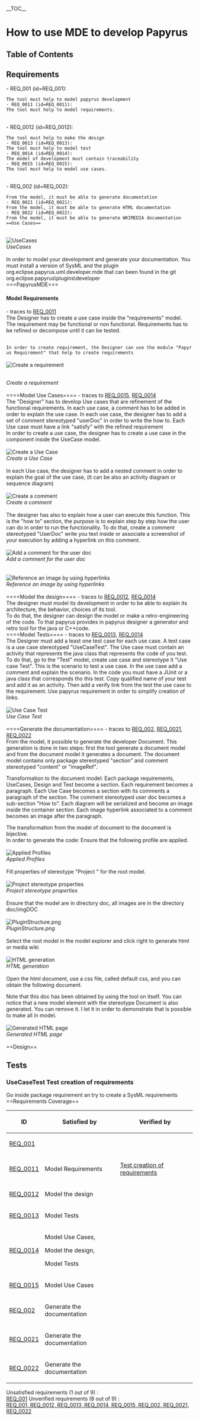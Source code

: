 
__TOC__
= How to use MDE to develop Papyrus =
==<span id="_DDKLgPWrEeWL87HLnAAa-A">Table of Contents</span>==
==<span id="_DDKLgvWrEeWL87HLnAAa-A">Requirements</span>==
<span id="_DDKLhPWrEeWL87HLnAAa-A">- REQ_001 (id=REQ_001): 
 The tool must help to model papyrus development</span><br>
<span id="_DDKLhvWrEeWL87HLnAAa-A">- REQ_0011 (id=REQ_0011): 
 The tool must help to model requirements.
</span><br>
<span id="_DDKLiPWrEeWL87HLnAAa-A">- REQ_0012 (id=REQ_0012): 
 The tool must help to make the design</span><br>
<span id="_DDKLivWrEeWL87HLnAAa-A">- REQ_0013 (id=REQ_0013): 
 The tool must help to model test</span><br>
<span id="_DDKLjPWrEeWL87HLnAAa-A">- REQ_0014 (id=REQ_0014): 
 The model of development must contain traceability</span><br>
<span id="_DDKLjvWrEeWL87HLnAAa-A">- REQ_0015 (id=REQ_0015): 
 The tool must help to model use cases.
</span><br>
<span id="_DDKLkPWrEeWL87HLnAAa-A">- REQ_002 (id=REQ_002): 
 From the model, it must be able to generate documentation</span><br>
<span id="_DDKLkvWrEeWL87HLnAAa-A">- REQ_0021 (id=REQ_0021): 
 From the model, it must be able to generate HTML documentation</span><br>
<span id="_DDKLlPWrEeWL87HLnAAa-A">- REQ_0022 (id=REQ_0022): 
 From the model, it must be able to generate WKIMEDIA documentation</span><br>
==<span id="_DDT8gfWrEeWL87HLnAAa-A">Use Cases</span>==
<br>
[[Image:./imgDOC/UseCases.png|UseCases]]
<br>''UseCases''<br>
<br>
<span id="_DFGFMfWrEeWL87HLnAAa-A">In order to model your development and generate your documentation.
You must install a version of SysML and the plugin org.eclipse.papyrus.uml.developer.mde that can been found in the git org.eclipse.papyrus\plugins\developer
</span><br>
===<span id="_DFGFM_WrEeWL87HLnAAa-A">PapyrusMDE</span>===
====<span id="_DFGFNfWrEeWL87HLnAAa-A">Model Requirements</span>====
<span id="_DFGFN_WrEeWL87HLnAAa-A">  - traces to [[#_DDKLhvWrEeWL87HLnAAa-A|REQ_0011]]</span><br>
<span id="_DFGFOfWrEeWL87HLnAAa-A">The Designer has to create a use case inside the "requirements" model.
The requirement may be functional or non functional.
Requirements has to be refined or decompose until it can be tested.
 </span><br>
<span id="_DFGFPfWrEeWL87HLnAAa-A">In order to create requirement, the Designer can use the module "Papyrus Requirement" that help to create requirements</span><br>
<br>
[[Image:./imgDOC/createRequirements.png|Create a requirement]]
<br>''Create a requirement''<br>
<br>
====<span id="_DFGFQfWrEeWL87HLnAAa-A">Model Use Cases</span>====
<span id="_DFGFQ_WrEeWL87HLnAAa-A">  - traces to [[#_DDKLjvWrEeWL87HLnAAa-A|REQ_0015]], [[#_DDKLjPWrEeWL87HLnAAa-A|REQ_0014]]</span><br>
<span id="_DFGFRfWrEeWL87HLnAAa-A">The "Designer" has to develop Use cases  that are refinement of the functional requirements.
In each use case, a comment has to be added in order to explain the use case.
In each use case,  the designer has to add a set of comment stereotyped "userDoc" in order to write the how to.
Each Use case must have a link "satisfy" with the  refined requirement </span><br>
<span id="_DFGFSfWrEeWL87HLnAAa-A">In order to create a use case, the designer has to create a use case in the component inside the UseCase model.</span><br>
<br>
[[Image:./imgDOC/usecaseCreation.png|Create a Use Case]]
<br>''Create a Use Case''<br>
<br>
<span id="_DFPPI_WrEeWL87HLnAAa-A">In each Use case, the designer has to add a nested comment in order to explain the goal of the use case, (it can be also an activity diagram or sequence diagram)</span><br>
<br>
[[Image:./imgDOC/createCommentOnUseCase.png|Create a comment]]
<br>''Create a comment''<br>
<br>
<span id="_DFPPJ_WrEeWL87HLnAAa-A">The designer has also to explain how  a user can execute this function. This is the "how to" section, the purpose is to explain step by step how the user can do in order to run the  functionality. 
To do that, create a comment stereotyped "UserDoc" write you text inside or associate a screenshot of your execution by adding a hyperlink on this comment.</span><br>
<br>
[[Image:./imgDOC/UserDoc.png|Add a comment for the user doc]]
<br>''Add a comment for the user doc''<br>
<br>
<br>
[[Image:./imgDOC/AddHyperlinkToTheImage.png|Reference an image by using hyperlinks]]
<br>''Reference an image by using hyperlinks''<br>
<br>
====<span id="_DFPPLfWrEeWL87HLnAAa-A">Model the design</span>====
<span id="_DFPPL_WrEeWL87HLnAAa-A">  - traces to [[#_DDKLiPWrEeWL87HLnAAa-A|REQ_0012]], [[#_DDKLjPWrEeWL87HLnAAa-A|REQ_0014]]</span><br>
<span id="_DFPPMfWrEeWL87HLnAAa-A">The designer must model its development in order to be able to explain its architecture, the behavior, choices of its tool.
</span><br>
<span id="_DFPPNfWrEeWL87HLnAAa-A">To do that, the designer can design the model or make a retro-engineering of the code. To that papyrus provides in papyrus designer a generator and retro tool for the java  or C++code. </span><br>
====<span id="_DFPPN_WrEeWL87HLnAAa-A">Model Tests</span>====
<span id="_DFPPOfWrEeWL87HLnAAa-A">  - traces to [[#_DDKLivWrEeWL87HLnAAa-A|REQ_0013]], [[#_DDKLjPWrEeWL87HLnAAa-A|REQ_0014]]</span><br>
<span id="_DFPPO_WrEeWL87HLnAAa-A">The Designer must add a least one test case for each use case.
A test case is  a use case stereotyped "UseCaseTest".  The Use case must contain an activity that represents the  java class that represents the code of you test.</span><br>
<span id="_DFPPP_WrEeWL87HLnAAa-A">To do that, go to the "Test" model, create use case and stereotype it "Use case Test". This is the scenario to test a use case.
In the use case add a comment and explain the scenario.
In the code you must have a JUnit or a java class that corresponds tho this test. Copy qualified name of your test and add it as an activity.
Then add a verify link from the test the use case to the requirement. Use papyrus requirement in order to simplify creation of links.</span><br>
<br>
[[Image:./imgDOC/UsecaseTestCreation.png|Use Case Test]]
<br>''Use Case Test''<br>
<br>
====<span id="_DFZAI_WrEeWL87HLnAAa-A">Generate the documentation</span>====
<span id="_DFZAJfWrEeWL87HLnAAa-A">  - traces to [[#_DDKLkPWrEeWL87HLnAAa-A|REQ_002]], [[#_DDKLkvWrEeWL87HLnAAa-A|REQ_0021]], [[#_DDKLlPWrEeWL87HLnAAa-A|REQ_0022]]</span><br>
<span id="_DFZAJ_WrEeWL87HLnAAa-A">From the model, it possible to generate the developer Document.
This generation is done in two steps: first the tool generate a document model and from the document model it generates a document.
The document model contains only package stereotyped "section" and comment stereotyped "content" or "imageRef".

Transformation to the document model:
Each package requirements, UseCases, Design and Test become a section.
Each requirement becomes a paragraph.
Each Use Case becomes a section with its comments a paragraph of the section. 
The comment stereotyped user doc becomes a sub-section "How to".
Each diagram will be serialized and become an image inside the  container section.
Each image hyperlink associated to a comment becomes an image  after the paragraph.

The transformation from the model of document to the document is bijective.
</span><br>
<span id="_DFZAK_WrEeWL87HLnAAa-A">In order to generate the code: Ensure that the following profile are applied.</span><br>
<br>
[[Image:./imgDOC/appliedProfiles.png|Applied Profiles]]
<br>''Applied Profiles''<br>
<br>
<span id="_DFZAL_WrEeWL87HLnAAa-A">Fill properties of stereotype "Project " for the root model.</span><br>
<br>
[[Image:./imgDOC/fillModelMetaInfo.png|Project stereotype properties]]
<br>''Project stereotype properties''<br>
<br>
<span id="_DFZAM_WrEeWL87HLnAAa-A">Ensure that the model are in directory doc, all images are in the directory doc/imgDOC </span><br>
<br>
[[Image:./imgDOC/PluginStrucuture.png|PluginStructure.png]]
<br>''PluginStructure.png''<br>
<br>
<span id="_DFZAN_WrEeWL87HLnAAa-A">Select the root model in the model explorer and click right to generate html or media wiki</span><br>
<br>
[[Image:./imgDOC/generateHTML.png|HTML generation]]
<br>''HTML generation''<br>
<br>
<span id="_DFZAO_WrEeWL87HLnAAa-A">Open the html document, use a css file, called default css, and you can obtain the following document.

Note that this doc has been obtained by using the tool on itself. You can notice that a new model element with the stereotype Document is also generated. You can remove it. I let it in order to demonstrate that is possible to make all in model.  </span><br>
<br>
[[Image:./imgDOC/generatedHTMLpage.png|Generated HTML page]]
<br>''Generated HTML page''<br>
<br>
==<span id="_DFZAP_WrEeWL87HLnAAa-A">Design</span>==
==<span id="_DFZAQfWrEeWL87HLnAAa-A">Tests</span>==
===<span id="_DFixIfWrEeWL87HLnAAa-A">UseCaseTest Test creation of requirements</span>===
<span id="_DFixI_WrEeWL87HLnAAa-A">Go inside package requirement an try to create a SysML requirements</span><br>
==<span id="_DFixJfWrEeWL87HLnAAa-A">Requirements Coverage</span>==
{| border="1" cellpadding="20" cellspacing="0"
!ID
!Satisfied by
!Verified by
|-
|[[#_DDKLhPWrEeWL87HLnAAa-A|REQ_001]]

|
|

|-
|[[#_DDKLhvWrEeWL87HLnAAa-A|REQ_0011]]

|Model Requirements

|[[#_DFixIfWrEeWL87HLnAAa-A|Test creation of requirements]]


|-
|[[#_DDKLiPWrEeWL87HLnAAa-A|REQ_0012]]

|Model the design

|

|-
|[[#_DDKLivWrEeWL87HLnAAa-A|REQ_0013]]

|Model Tests

|

|-
|[[#_DDKLjPWrEeWL87HLnAAa-A|REQ_0014]]

|Model Use Cases, 

Model the design, 

Model Tests

|

|-
|[[#_DDKLjvWrEeWL87HLnAAa-A|REQ_0015]]

|Model Use Cases

|

|-
|[[#_DDKLkPWrEeWL87HLnAAa-A|REQ_002]]

|Generate the documentation

|

|-
|[[#_DDKLkvWrEeWL87HLnAAa-A|REQ_0021]]

|Generate the documentation

|

|-
|[[#_DDKLlPWrEeWL87HLnAAa-A|REQ_0022]]

|Generate the documentation

|

|}
<span id="_DFixKPWrEeWL87HLnAAa-A">Unsatisfied requirements (1 out of 9) : </span><br>[[#_DDKLhPWrEeWL87HLnAAa-A|REQ_001]]
<span id="_DFixKvWrEeWL87HLnAAa-A">Unverified requirements (8 out of 9) : </span><br>[[#_DDKLhPWrEeWL87HLnAAa-A|REQ_001, ]][[#_DDKLiPWrEeWL87HLnAAa-A|REQ_0012, ]][[#_DDKLivWrEeWL87HLnAAa-A|REQ_0013, ]][[#_DDKLjPWrEeWL87HLnAAa-A|REQ_0014, ]][[#_DDKLjvWrEeWL87HLnAAa-A|REQ_0015, ]][[#_DDKLkPWrEeWL87HLnAAa-A|REQ_002, ]][[#_DDKLkvWrEeWL87HLnAAa-A|REQ_0021, ]][[#_DDKLlPWrEeWL87HLnAAa-A|REQ_0022]]